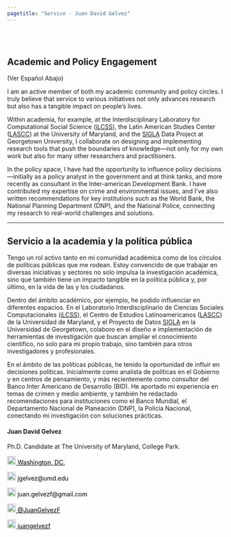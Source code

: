 ```yaml
---
pagetitle: "Service - Juan David Gelvez"
---
```


<br>  </br> <!--- Agrega lineas en blanco --->

<!------------- Panel de la izquierda ------------->
<div class="col-sm-9">


<!--- Work in progress --->

## Academic and Policy Engagement
(Ver Español Abajo)

I am an active member of both my academic community and policy circles. I truly believe that service to various initiatives not only advances research but also has a tangible impact on people’s lives.

Within academia, for example, at the Interdisciplinary Laboratory for Computational Social Science ([iLCSS](https://ilcss.umd.edu/)), the Latin American Studies Center ([LASCC](https://lacs.umd.edu/)) at the University of Maryland, and the [SIGLA](https://sigla.georgetown.domains/gateway/) Data Project at Georgetown University, I collaborate on designing and implementing research tools that push the boundaries of knowledge—not only for my own work but also for many other researchers and practitioners.

In the policy space, I have had the opportunity to influence policy decisions—initially as a policy analyst in the government and at think tanks, and more recently as consultant in the Inter-american Development Bank. I have contributed my expertise on crime and environmental issues, and I’ve also written recommendations for key institutions such as the World Bank, the National Planning Department (DNP), and the National Police, connecting my research to real-world challenges and solutions.

-----------------------------------------

## Servicio a la academia y la política pública


Tengo un rol activo tanto en mi comunidad académica como de los círculos de políticas públicas que me rodean. Estoy convencido de que trabajar en diversas iniciativas y sectores no solo impulsa la investigación académica, sino que también tiene un impacto tangible en la política pública y, por último, en la vida de las y los ciudadanos. 

Dentro del ámbito académico, por ejemplo, he podido influenciar en diferentes espacios. En el Laboratorio Interdisciplinario de Ciencias Sociales Computacionales ([iLCSS](https://ilcss.umd.edu/)), el Centro de Estudios Latinoamericanos ([LASCC](https://lacs.umd.edu/)) de la Universidad de Maryland, y el Proyecto de Datos [SIGLA](https://sigla.georgetown.domains/gateway/) en la Universidad de Georgetown, colaboro en el diseño e implementación de herramientas de investigación que buscan ampliar el conocimiento científico, no solo para mi propio trabajo, sino también para otros investigadores y profesionales. 

En el ámbito de las políticas públicas, he tenido la oportunidad de influir en decisiones políticas. Inicialmente como analista de políticas en el Gobierno y en centros de pensamiento, y más recientemente como consultor del Banco Inter Americano de Desarrollo (BID). He aportado mi experiencia en temas de crimen y medio ambiente, y también he redactado recomendaciones para instituciones como el Banco Mundial, el Departamento Nacional de Planeación (DNP), la Policía Nacional, conectando mi investigación con soluciones prácticas.


</div>
<!------------- Panel de la izquierda ------------->


<!------------- Panel de la derecha ------------->
<div class="col-sm-3">

#### Juan David Gelvez

Ph.D. Candidate at The University of Maryland, College Park.

<!-- Location -->
<a href="https://www.google.com/maps/place/Washington+D.+C.,+Distrito+de+Columbia/@38.8938672,-77.0846157,12z/data=!3m1!4b1!4m5!3m4!1s0x89b7c6de5af6e45b:0xc2524522d4885d2a!8m2!3d38.9071923!4d-77.0368707" style="color:black;"> <img alt="Qries" src="./images/location.png" width="20" height="20">  Washington, DC.</a>

<!-- Correo -->
<p style="color:black"><img alt="Qries" src="./images/correo.png" width="20" height="20"> jgelvez@umd.edu </img></p>

<!-- Correo -->
<p style="color:black"><img alt="Qries" src="./images/correo.png" width="20" height="20"> juan.gelvezf@gmail.com </img></p>

<!-- Twitter -->
 <a href="https://twitter.com/JuanGelvezF" style="color:black;"> <img alt="Qries" src="./images/twitter.jpg" width="20" height="20">  @JuanGelvezF</a> 


<!-- GitHub -->
<a href="https://github.com/juangelvezf" style="color:black;"> <img alt="Qries" src="./images/github.png" width="20" height="20">  juangelvezf</a>

</div>
<!------------- Panel de la derecha ------------->



<br>  </br> <!--- Agrega lineas en blanco --->
